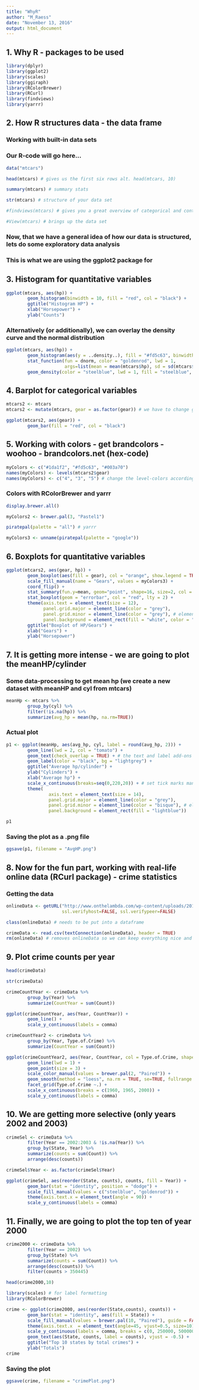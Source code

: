```yaml
---
title: "WhyR"
author: "M_Raess"
date: "November 13, 2016"
output: html_document
---
```


## 1. Why R - packages to be used

```r
library(dplyr)
library(ggplot2)
library(scales)
library(ggiraph)
library(RColorBrewer)
library(RCurl)
library(findviews)
library(yarrr)
```

## 2. How R structures data - the data frame

### Working with built-in data sets

### Our R-code will go here...

```r
data("mtcars")

head(mtcars) # gives us the first six rows alt. head(mtcars, 10)

summary(mtcars) # summary stats

str(mtcars) # structure of your data set

#findviews(mtcars) # gives you a great overview of categorical and continous variables

#View(mtcars) # brings up the data set
```

### Now, that we have a general idea of how our data is structured, lets do some exploratory data analysis

### This is what we are using the ggplot2 package for

## 3. Histogram for quantitative variables

```r
ggplot(mtcars, aes(hp)) +
        geom_histogram(binwidth = 10, fill = "red", col = "black") +
        ggtitle("Histogram HP") +
        xlab("Horsepower") +
        ylab("Counts")
```


### Alternatively (or additionally), we can overlay the density curve and the normal distribution

```r
ggplot(mtcars, aes(hp)) +
        geom_histogram(aes(y = ..density..), fill = "#fd5c63", binwidth = 10, col = "black") +
        stat_function(fun = dnorm, color = "goldenrod", lwd = 1,
                      args=list(mean = mean(mtcars$hp), sd = sd(mtcars$hp))) +
        geom_density(color = "steelblue", lwd = 1, fill = "steelblue", alpha = .5)
```

## 4. Barplot for categorical variables

```r
mtcars2 <- mtcars
mtcars2 <- mutate(mtcars, gear = as.factor(gear)) # we have to change gear from num to fact

ggplot(mtcars2, aes(gear)) +
        geom_bar(fill = "red", col = "black")
```

## 5. Working with colors - get brandcolors - woohoo - brandcolors.net (hex-code)

```r
myColors <- c("#1da1f2", "#fd5c63", "#003a70")
names(myColors) <- levels(mtcars2$gear)
names(myColors) <- c("4", "3", "5") # change the level-colors according to order
```

### Colors with RColorBrewer and yarrr

```r
display.brewer.all()

myColors2 <- brewer.pal(3, "Pastel1")

piratepal(palette = "all") # yarrr

myColors3 <- unname(piratepal(palette = "google"))
```

## 6. Boxplots for quantitative variables

```r

ggplot(mtcars2, aes(gear, hp)) +
        geom_boxplot(aes(fill = gear), col = "orange", show.legend = TRUE) +
        scale_fill_manual(name = "Gears", values = myColors3) +
        coord_flip() +
        stat_summary(fun.y=mean, geom="point", shape=16, size=2, col = "yellow") +
        stat_boxplot(geom = "errorbar", col = "red", lty = 2) +
        theme(axis.text = element_text(size = 12),
              panel.grid.major = element_line(color = "grey"),
              panel.grid.minor = element_line(color = "grey"), # element_blank() gets rid of minor grid
              panel.background = element_rect(fill = "white", color = "black"))+
        ggtitle("Boxplot of HP/Gears") +
        xlab("Gears") +
        ylab("Horsepower")
```

## 7. It is getting more intense - we are going to plot the meanHP/cylinder

### Some data-processing to get mean hp (we create a new dataset with meanHP and cyl from mtcars)

```r
meanHp <- mtcars %>%
        group_by(cyl) %>%
        filter(!is.na(hp)) %>%
        summarize(avg_hp = mean(hp, na.rm=TRUE))
```

### Actual plot

```r

p1 <- ggplot(meanHp, aes(avg_hp, cyl, label = round(avg_hp, 2))) +
        geom_line(lwd = 2, col = "tomato") +
        geom_text(check_overlap = TRUE) + # the text and label add-ons overwrite the points! 
        geom_label(color = "black", bg = "lightgrey") +
        ggtitle("Average hp/cylinder") +
        ylab("Cylinders") +
        xlab("Average hp") +
        scale_x_continuous(breaks=seq(0,220,20)) + # set tick marks manually
        theme(
                axis.text = element_text(size = 14),
                panel.grid.major = element_line(color = "grey"),
                panel.grid.minor = element_line(color = "bisque"), # element_blank() gets rid of minor grid
                panel.background = element_rect(fill = "lightblue"))

p1
```

### Saving the plot as a .png file

```r
ggsave(p1, filename = "AvgHP.png")
```

## 8. Now for the fun part, working with real-life online data (RCurl package) - crime statistics

### Getting the data

```r

onlineData <- getURL("http://www.onthelambda.com/wp-content/uploads/2014/07/CrimeStatebyState.csv",
                     ssl.verifyhost=FALSE, ssl.verifypeer=FALSE)

class(onlineData) # needs to be put into a dataframe

crimeData <- read.csv(textConnection(onlineData), header = TRUE)
rm(onlineData) # removes onlineData so we can keep everything nice and clean
```

## 9. Plot crime counts per year

```r

head(crimeData)

str(crimeData)

crimeCountYear <- crimeData %>%
        group_by(Year) %>%
        summarize(CountYear = sum(Count))

ggplot(crimeCountYear, aes(Year, CountYear)) +
        geom_line() +
        scale_y_continuous(labels = comma)

crimeCountYear2 <- crimeData %>%
        group_by(Year, Type.of.Crime) %>%
        summarize(CountYear = sum(Count))
```

```r

ggplot(crimeCountYear2, aes(Year, CountYear, col = Type.of.Crime, shape = Type.of.Crime)) +
        geom_line(lwd = 1) +
        geom_point(size = 3) +
        scale_color_manual(values = brewer.pal(2, "Paired")) +
        geom_smooth(method = "loess", na.rm = TRUE, se=TRUE, fullrange = TRUE, fill = "navy", color = 'tomato', level = .95, alpha = .6) +
        facet_grid(Type.of.Crime ~.) +
        scale_x_continuous(breaks = c(1960, 1965, 2000)) +
        scale_y_continuous(labels = comma)
```

## 10. We are getting more selective (only years 2002 and 2003)

```r

crimeSel <- crimeData %>% 
        filter(Year == 2002:2003 & !is.na(Year)) %>% 
        group_by(State, Year) %>% 
        summarize(counts = sum(Count)) %>%
        arrange(desc(counts))
```

```r

crimeSel$Year <- as.factor(crimeSel$Year)

ggplot(crimeSel, aes(reorder(State, counts), counts, fill = Year)) + 
        geom_bar(stat = "identity", position = "dodge") + 
        scale_fill_manual(values = c("steelblue", "goldenrod")) +
        theme(axis.text.x = element_text(angle = 90)) + 
        scale_y_continuous(labels = comma)
```

## 11. Finally, we are going to plot the top ten of year 2000

```r

crime2000 <- crimeData %>% 
        filter(Year == 2002) %>% 
        group_by(State) %>% 
        summarize(counts = sum(Count)) %>% 
        arrange(desc(counts)) %>% 
        filter(counts > 350445)

head(crime2000,10)
```

```r

library(scales) # for label formatting
library(RColorBrewer)

crime <- ggplot(crime2000, aes(reorder(State,counts), counts)) + 
        geom_bar(stat = "identity", aes(fill = State)) + 
        scale_fill_manual(values = brewer.pal(10, "Paired"), guide = FALSE) +
        theme(axis.text.x  = element_text(angle=45, vjust=0.5, size=10), axis.title.x = element_blank()) +
        scale_y_continuous(labels = comma, breaks = c(0, 250000, 500000, 750000, 1000000, 1250000)) + #scales (comma, scientific)
        geom_text(aes(State, counts, label = counts), vjust = -0.5) +
        ggtitle("Top 10 states by total crimes") +
        ylab("Totals")
crime
```

### Saving the plot

```r
ggsave(crime, filename = "crimePlot.png")
```
